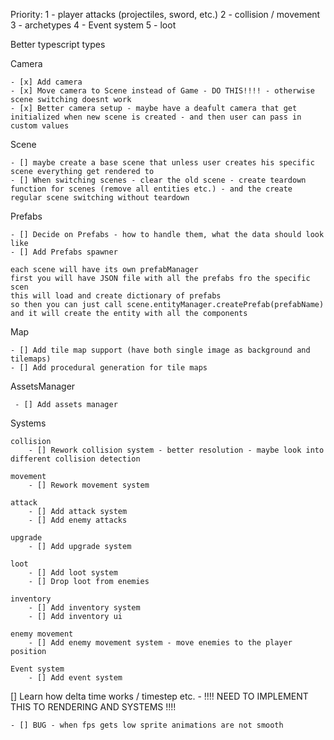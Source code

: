 Priority:
1 - player attacks (projectiles, sword, etc.)
2 - collision / movement
3 - archetypes
4 - Event system
5 - loot

Better typescript types

Camera

    - [x] Add camera
    - [x] Move camera to Scene instead of Game - DO THIS!!!! - otherwise scene switching doesnt work
    - [x] Better camera setup - maybe have a deafult camera that get initialized when new scene is created - and then user can pass in custom values

Scene

    - [] maybe create a base scene that unless user creates his specific scene everything get rendered to
    - [] When switching scenes - clear the old scene - create teardown function for scenes (remove all entities etc.) - and the create regular scene switching without teardown

Prefabs

    - [] Decide on Prefabs - how to handle them, what the data should look like
    - [] Add Prefabs spawner

    each scene will have its own prefabManager
    first you will have JSON file with all the prefabs fro the specific scen
    this will load and create dictionary of prefabs
    so then you can just call scene.entityManager.createPrefab(prefabName) and it will create the entity with all the components

Map

    - [] Add tile map support (have both single image as background and tilemaps)
    - [] Add procedural generation for tile maps

AssetsManager

     - [] Add assets manager

Systems

    collision
        - [] Rework collision system - better resolution - maybe look into different collision detection

    movement
        - [] Rework movement system

    attack
        - [] Add attack system
        - [] Add enemy attacks

    upgrade
        - [] Add upgrade system

    loot
        - [] Add loot system
        - [] Drop loot from enemies

    inventory
        - [] Add inventory system
        - [] Add inventory ui

    enemy movement
        - [] Add enemy movement system - move enemies to the player position

    Event system
        - [] Add event system

[] Learn how delta time works / timestep etc. - !!!! NEED TO IMPLEMENT THIS TO RENDERING AND SYSTEMS !!!!

    - [] BUG - when fps gets low sprite animations are not smooth
